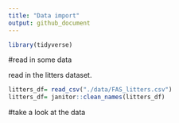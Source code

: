 ```yaml
---
title: "Data import"
output: github_document
---
```


```r
library(tidyverse)
```


#read in some data

read in the litters dataset.
```r
litters_df= read_csv("./data/FAS_litters.csv")
litters_df= janitor::clean_names(litters_df)

```


#take a look at the data




